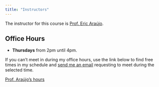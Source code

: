 ```yaml
---
title: "Instructors"
---
```


The instructor for this course is [Prof. Eric Araújo](https://ericaraujo.com/){target="_blank"}. 

## Office Hours

- **Thursdays** from 2pm until 4pm.

:::{.callout-warning}
If you can't meet in during my office hours, use the link below to find free times in my schedule and [send me an email](mailto:eric.araujo@calvin.edu?subject=Appointment%20request%20for%20CS112) requesting to meet during the selected time.

[Prof. Araújo's hours](https://outlook.office365.com/calendar/published/c0bd07a3f1d64aaf9a74c91921ce7536@calvin.edu/79189cd730424803bceba861959c7e752179000899390454025/calendar.html){target="_blank"}
:::
